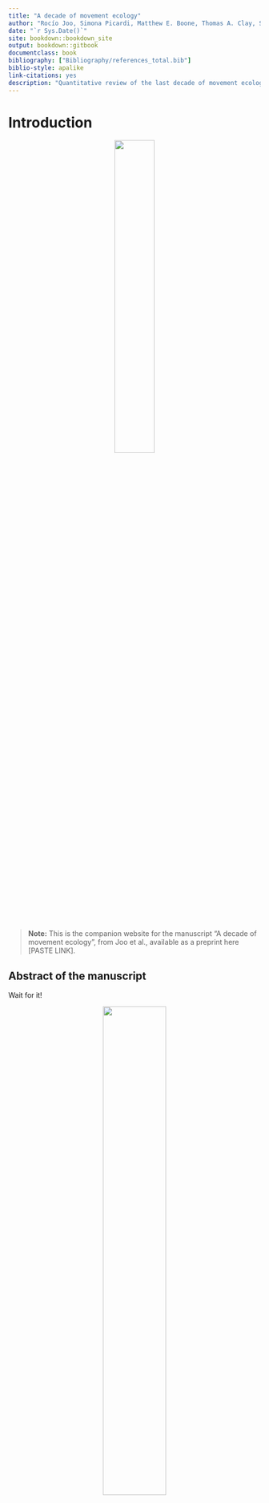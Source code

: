 ```yaml
--- 
title: "A decade of movement ecology"
author: "Rocío Joo, Simona Picardi, Matthew E. Boone, Thomas A. Clay, Samantha C. Patrick, Vilma Romero and Mathieu Basille"
date: "`r Sys.Date()`"
site: bookdown::bookdown_site
output: bookdown::gitbook
documentclass: book
bibliography: ["Bibliography/references_total.bib"]
biblio-style: apalike
link-citations: yes
description: "Quantitative review of the last decade of movement ecology (from 2009 to 2018)"
---
```


# Introduction

<center>
![](posts/moveco-images/mov-logo.png){width=40%}
</center>

> **Note:** This is the companion website for the manuscript “A decade of movement ecology”,
from Joo et al., available as a preprint here [PASTE LINK]. 


## Abstract of the manuscript

Wait for it!



<center>

![](posts/moveco-images/wordcloud_abstracts.png){width=50%}

</center>

<br />

